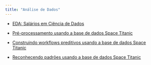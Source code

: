 ```yaml
---
title: "Análise de Dados"
---
```


-   [EDA: Salários em Ciência de Dados](analise_dados/data_science.html "Script análise de dados"){aria-label="Script análise de dados"}

-   [Pré-processamento usando a base de dados Space Titanic](analise_dados/space_titanic.html "Script análise de dados"){aria-label="Script análise de dados"}

-   [Construindo workflows preditivos usando a base de dados Space Titanic](analise_dados/space_titanic_workflow.html "Script análise de dados"){aria-label="Script análise de dados"}

-   [Reconhecendo padrões usando a base de dados Space Titanic](analise_dados/space_titanic_cluster.html "Script análise de dados"){aria-label="Script análise de dados"}